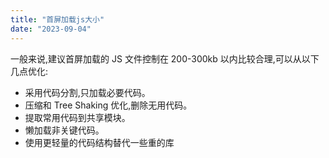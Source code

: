 ```yaml
---
title: "首屏加载js大小"
date: "2023-09-04"
---
```

一般来说,建议首屏加载的 JS 文件控制在 200-300kb 以内比较合理,可以从以下几点优化:

- 采用代码分割,只加载必要代码。
- 压缩和 Tree Shaking 优化,删除无用代码。
- 提取常用代码到共享模块。
- 懒加载非关键代码。
- 使用更轻量的代码结构替代一些重的库